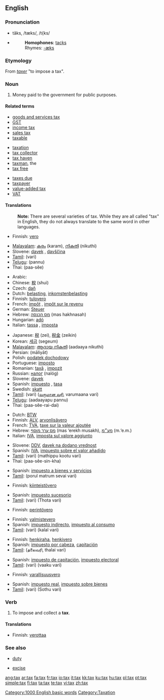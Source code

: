 {{wikipedia}}
==English==

===Pronunciation===
*tăks, /tæks/, /t{ks/
*{{audio|en-us-tax.ogg|Audio (US)}}
*:'''Homophones''': [[tacks]]
*:Rhymes: [[Rhymes:English:-æks|-æks]]

===Etymology===
From {{OF.}} ''[[taxer]]'' "to impose a tax".

===Noun===
{{en-noun|es|-}}

# Money paid to the government for public purposes.

====Related terms====
{{top3}}
*[[goods and services tax]]
*[[GST]]
*[[income tax]]
*[[sales tax]]
*[[taxable]]
{{mid3}}
*[[taxation]]
*[[tax collector]]
*[[tax haven]]
*[[taxman]], the
*[[tax free]]
{{mid3}}
*[[taxes due]]
*[[taxpayer]]
*[[value-added tax]]
*[[VAT]]
{{bottom}}

====Translations====

:'''Note:''' There are several varieties of tax. While they are all called "tax" in English, they do not always translate to the same word in other languages.

{{trans-top|tax}}
*Finnish: [[vero]]
{{trans-mid}}
*[[Malayalam]]: [[കരം]] (karam), [[നികുതി]] (nikuthi)
*Slovene: [[davek]] {{m}}, [[davščina]] {{f}}
*[[Tamil]]: {{t|ta|வரி}} (vari)
*[[Telugu]]: {{t|te|పన్ను}} (pannu)
*Thai: {{THchar|[[ภาษี]]}} (paa-sĕe)
{{trans-bottom}}

{{trans-top|income tax}}
*Arabic: {{ARchar|[[ضريبة]]}} {{unicode|(ɖarí:ba)}} {{f}}
*Chinese: [[稅]] (shuì)
*Czech: [[daň]] {{f}}
*Dutch: [[belasting]], [[inkomstenbelasting]]
*Finnish: [[tulovero]]
*French: [[impôt]] {{m}}, [[impôt sur le revenu]] {{m}}
*German: [[Steuer]] {{f}}
*Hebrew: [[מס הכנסה]] (mas hakhnasah) {{m}}
*Hungarian: [[adó]]
*Italian: [[tassa]] {{f}}, [[imposta]] {{f}}
{{trans-mid}}
*Japanese: [[税]] (zei), [[税金]] (zeikin)
*Korean: [[세금]] (segeum)
*[[Malayalam]]: [[ആദായ നികുതി]] (aadaaya nikuthi)
*Persian: {{FAchar|[[مالیات]]}} (māliyāt)
*Polish: [[podatek dochodowy]] {{m}}
*Portuguese: [[imposto]] {{m}}
*Romanian: [[taxă]] {{f}}, [[impozit]] {{n}}
*Russian: [[налог]] (nalóg) {{m}}
*Slovene: [[davek]]
*Spanish: [[impuesto]] {{m}}, [[tasa]] {{f}}
*Swedish: [[skatt]]
*[[Tamil]]: {{t|ta|வரி}} (vari) ([[வருமான வரி]], varumaana vari)
*[[Telugu]]: {{t|te|ఆదాయపుపన్ను}} (aadaayapu pannu)
*Thai: {{THchar|[[ภาษีรายได้]]}} (paa-sĕe-rai-dai)
{{trans-bottom}}

{{trans-top|VAT, value added tax}}
*Dutch: [[BTW]]
*Finnish: [[ALV]], [[arvonlisävero]]
*French: [[TVA]], [[taxe sur la valeur ajoutée]] {{f}}
*Hebrew: [[מס ערך מוסף]] (mas ‘erekh musakh), [[מע״מ]] (m.‘e.m.)
*Italian: [[IVA#Italian|IVA]], [[imposta sul valore aggiunto]]
{{trans-mid}}
*Slovene: [[DDV]], [[davek na dodano vrednost]]
*Spanish: [[IVA]], [[impuesto sobre el valor añadido]]
*[[Tamil]]: {{t|ta|வரி}} (vari) (mathippu kootu vari)
*Thai: {{THchar|[[ภาษีสินค้า]]}} (paa-sĕe-sin-kha)
{{trans-bottom}}

{{trans-top|[[goods and services tax]]}}
*Spanish: [[impuesto a bienes y servicios]]
*[[Tamil]]: {{t|ta|vari}} (porul matrum sevai vari)
{{trans-bottom}}

{{trans-top|[[estate tax]]}}
*Finnish: [[kiinteistövero]]
{{trans-mid}}
*Spanish: [[impuesto sucesorio]]
*[[Tamil]]: {{t|ta|வரி}} (vari) (Thota vari)
{{trans-bottom}}

{{trans-top|[[inheritance tax]]}}
*Finnish: [[perintövero]]
{{trans-bottom}}

{{trans-top|[[excise tax]]}}
*Finnish: [[valmistevero]]
*Spanish: [[impuesto indirecto]], [[impuesto al consumo]]
*[[Tamil]]: {{t|ta|வரி}} (vari) (kalal vari)
{{trans-bottom}}

{{trans-top|[[head tax]]}}
*Finnish: [[henkiraha]], [[henkivero]]
*Spanish: [[impuesto por cabeza]], [[capitación]]
*[[Tamil]]: {{t|ta|ajith}} (தலைவரி, thalai vari)
{{trans-bottom}}

{{trans-top|poll tax}}
*Spanish: [[impuesto de capitación]], [[impuesto electoral]]
*[[Tamil]]: {{t|ta|வரி}} (vari) (vaaku vari)
{{trans-bottom}}

{{trans-top|[[property tax]]}}
*Finnish: [[varallisuusvero]]
{{trans-mid}}
*Spanish: [[impuesto real]], [[impuesto sobre bienes]]
*[[Tamil]]: {{t|ta|வரி}} (vari) (Sothu vari)
{{trans-bottom}}

===Verb===
{{en-verb|tax|es}}

# To impose and collect a '''tax'''.

====Translations====
{{trans-top|to impose and collect a tax}}
*Finnish: [[verottaa]]
{{trans-mid}}
{{trans-bottom}}

===See also===
{{top2}}
*[[duty]]
{{mid2}}
*[[excise]]
{{bottom}}

[[Category:1000 English basic words]]
[[Category:Taxation]]

[[ang:tax]]
[[ar:tax]]
[[fa:tax]]
[[fr:tax]]
[[io:tax]]
[[it:tax]]
[[kk:tax]]
[[ku:tax]]
[[hu:tax]]
[[pl:tax]]
[[pt:tax]]
[[simple:tax]]
[[fi:tax]]
[[ta:tax]]
[[te:tax]]
[[vi:tax]]
[[zh:tax]]